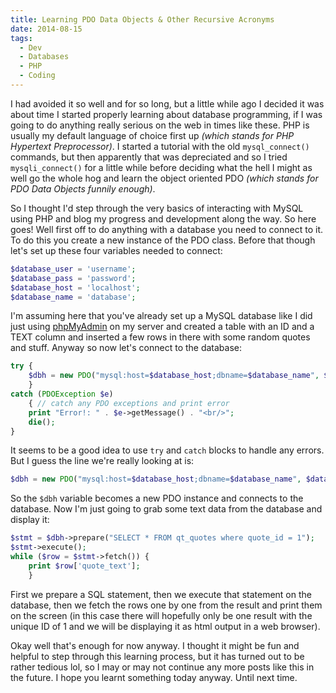 ```yaml
---
title: Learning PDO Data Objects & Other Recursive Acronyms
date: 2014-08-15
tags: 
  - Dev
  - Databases
  - PHP
  - Coding
---
```


I had avoided it so well and for so long, but a little while ago I decided it was about time I started properly learning about database programming, if I was going to do anything really serious on the web in times like these. PHP is usually my default language of choice first up *(which stands for PHP Hypertext Preprocessor)*. I started a tutorial with the old `mysql_connect()` commands, but then apparently that was depreciated and so I tried `mysqli_connect()` for a little while before deciding what the hell I might as well go the whole hog and learn the object oriented PDO *(which stands for PDO Data Objects funnily enough)*.

So I thought I'd step through the very basics of interacting with MySQL using PHP and blog my progress and development along the way. So here goes! Well first off to do anything with a database you need to connect to it. To do this you create a new instance of the PDO class. Before that though let's set up these four variables needed to connect:

```php
$database_user = 'username';
$database_pass = 'password';
$database_host = 'localhost'; 
$database_name = 'database';
```

I'm assuming here that you've already set up a MySQL database like I did just using [phpMyAdmin](http://www.phpmyadmin.net/) on my server and created a table with an ID and a TEXT column and inserted a few rows in there with some random quotes and stuff. Anyway so now let's connect to the database:

```php
try { 
	$dbh = new PDO("mysql:host=$database_host;dbname=$database_name", $database_user, $database_pass);
	} 
catch (PDOException $e) 
	{ // catch any PDO exceptions and print error
	print "Error!: " . $e->getMessage() . "<br/>";
	die();
}
```

It seems to be a good idea to use `try` and `catch` blocks to handle any errors. But I guess the line we're really looking at is:

```php
$dbh = new PDO("mysql:host=$database_host;dbname=$database_name", $database_user, $database_pass);
```

So the `$dbh` variable becomes a new PDO instance and connects to the database. Now I'm just going to grab some text data from the database and display it:

```php
$stmt = $dbh->prepare("SELECT * FROM qt_quotes where quote_id = 1");
$stmt->execute();
while ($row = $stmt->fetch()) {
	print $row['quote_text'];
	}
```

First we prepare a SQL statement, then we execute that statement on the database, then we fetch the rows one by one from the result and print them on the screen (in this case there will hopefully only be one result with the unique ID of 1 and we will be displaying it as html output in a web browser).

Okay well that's enough for now anyway. I thought it might be fun and helpful to step through this learning process, but it has turned out to be rather tedious lol, so I may or may not continue any more posts like this in the future. I hope you learnt something today anyway. Until next time.